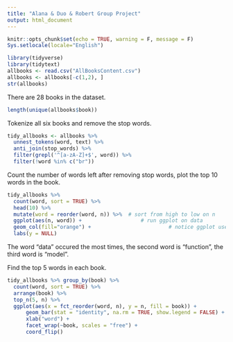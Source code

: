 ```yaml
---
title: "Alana & Duo & Robert Group Project"
output: html_document
---
```


```r
knitr::opts_chunk$set(echo = TRUE, warning = F, message = F)
Sys.setlocale(locale="English")
```
  
```r
library(tidyverse)
library(tidytext)
allbooks <- read.csv("AllBooksContent.csv")
allbooks <- allbooks[-c(1,2), ]
str(allbooks)
```

There are 28 books in the dataset.
```r
length(unique(allbooks$book))
```


Tokenize all six books and remove the stop words.
```r
tidy_allbooks <- allbooks %>%
  unnest_tokens(word, text) %>%
  anti_join(stop_words) %>%
  filter(grepl('^[a-zA-Z]+$', word)) %>%
  filter(!word %in% c("br"))
```


Count the number of words left after removing stop words, plot the top 10 words in the book.


```r
tidy_allbooks %>%
  count(word, sort = TRUE) %>%
  head(10) %>%
  mutate(word = reorder(word, n)) %>%  # sort from high to low on n
  ggplot(aes(n, word)) +                   # run ggplot on data
  geom_col(fill="orange") +                         # notice ggplot uses + signs
  labs(y = NULL)
```


The word "data" occured the most times, the second word is "function", the third word is "model".


Find the top 5 words in each book.
```r
tidy_allbooks %>% group_by(book) %>%
  count(word, sort = TRUE) %>% 
  arrange(book) %>%
  top_n(5, n) %>%
  ggplot(aes(x = fct_reorder(word, n), y = n, fill = book)) + 
      geom_bar(stat = "identity", na.rm = TRUE, show.legend = FALSE) +
      xlab("word") +
      facet_wrap(~book, scales = "free") +
      coord_flip()
```

